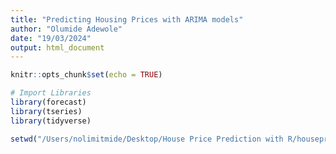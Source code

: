 ```yaml
---
title: "Predicting Housing Prices with ARIMA models"
author: "Olumide Adewole"
date: "19/03/2024"
output: html_document
---
```


```r
knitr::opts_chunk$set(echo = TRUE)
```

```r
# Import Libraries
library(forecast)
library(tseries)
library(tidyverse)
```

```r
setwd("/Users/nolimitmide/Desktop/House Price Prediction with R/housepred.rmd")
```
